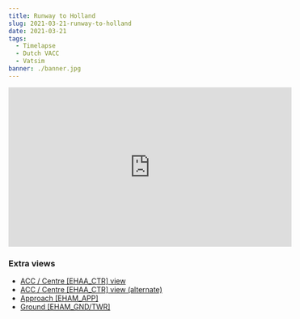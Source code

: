 ```yaml
---
title: Runway to Holland
slug: 2021-03-21-runway-to-holland
date: 2021-03-21
tags:
  - Timelapse
  - Dutch VACC
  - Vatsim
banner: ./banner.jpg
---
```


<iframe width="560" height="315" src="https://www.youtube-nocookie.com/embed/-t4lWg_Hq0o" title="YouTube video player" frameborder="0" allow="accelerometer; autoplay; clipboard-write; encrypted-media; gyroscope; picture-in-picture" allowfullscreen></iframe>

### Extra views
- [ACC / Centre [EHAA_CTR] view](https://youtu.be/GBZLPYlEiTs​)
- [ACC / Centre [EHAA_CTR] view (alternate)](https://youtu.be/gIdqgLta26o​)
- [Approach [EHAM_APP]](https://youtu.be/7PAtwzlACTI​)
- [Ground [EHAM_GND/TWR]](https://youtu.be/ltjCI47EFbo​)